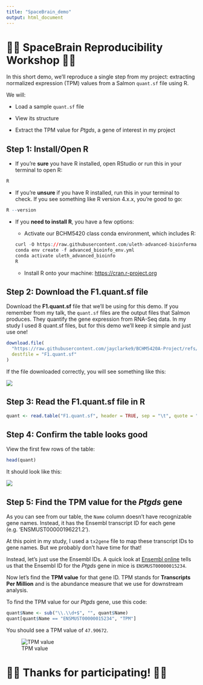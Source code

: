 ---
title: "SpaceBrain_demo"
output: html_document
---

# 🚀🧠 SpaceBrain Reproducibility Workshop 🧠🚀

In this short demo, we'll reproduce a single step from my project: extracting normalized expression (TPM) values from a Salmon `quant.sf` file using R.

We will:

-   Load a sample `quant.sf` file

-   View its structure

-   Extract the TPM value for *Ptgds*, a gene of interest in my project

## Step 1: Install/Open R

-   If you're **sure** you have R installed, open RStudio or run this in your terminal to open R:

``` r
R
```

-   If you're **unsure** if you have R installed, run this in your terminal to check. If you see something like R version 4.x.x, you’re good to go:

``` r
R --version
```

-   If you **need to install R**, you have a few options:

    -   Activate our BCHM5420 class conda environment, which includes R:

    ``` r
    curl -O https://raw.githubusercontent.com/uleth-advanced-bioinformatics/BCHM5420A-summer-2025/refs/heads/main/resources/advanced_bioinfo_env.yml
    conda env create -f advanced_bioinfo_env.yml
    conda activate uleth_advanced_bioinfo
    R
    ```

    -   Install R onto your machine: <https://cran.r-project.org>

## Step 2: Download the F1.quant.sf file

Download the **F1.quant.sf** file that we'll be using for this demo. If you remember from my talk, the `quant.sf` files are the output files that Salmon produces. They quantify the gene expression from RNA-Seq data. In my study I used 8 quant.sf files, but for this demo we'll keep it simple and just use one!

``` r
download.file(
  "https://raw.githubusercontent.com/jayclarke9/BCHM5420A-Project/refs/heads/main/Demo/F1.quant.sf",
  destfile = "F1.quant.sf"
)
```

If the file downloaded correctly, you will see something like this:

![](https://github.com/user-attachments/assets/83c5f991-399d-4d5f-b5ea-221466c69887)

## Step 3: Read the F1.quant.sf file in R

``` r
quant <- read.table("F1.quant.sf", header = TRUE, sep = "\t", quote = "")
```

## Step 4: Confirm the table looks good

View the first few rows of the table:

``` r
head(quant)
```

It should look like this:

![](https://github.com/user-attachments/assets/286a1c21-a419-48e7-b137-a41cfccc4671)

## Step 5: Find the TPM value for the *Ptgds* gene

As you can see from our table, the `Name` column doesn't have recognizable gene names. Instead, it has the Ensembl transcript ID for each gene (e.g. 'ENSMUST00000196221.2').

At this point in my study, I used a `tx2gene` file to map these transcript IDs to gene names. But we probably don't have time for that!

Instead, let's just use the Ensembl IDs. A quick look at [Ensembl online](https://www.ensembl.org/Mus_musculus/Transcript/Summary?db=core;g=ENSMUSG00000015090;r=2:25356721-25359854;t=ENSMUST00000015234) tells us that the Ensembl ID for the *Ptgds* gene in mice is `ENSMUST00000015234`.

Now let's find the **TPM value** for that gene ID. TPM stands for **Transcripts Per Million** and is the abundance measure that we use for downstream analysis.

To find the TPM value for our *Ptgds* gene, use this code:

``` r
quant$Name <- sub("\\.\\d+$", "", quant$Name)
quant[quant$Name == "ENSMUST00000015234", "TPM"]
```

You should see a TPM value of `47.90672`.

![TPM value](https://github.com/user-attachments/assets/4dd07374-f7a4-48e8-9609-566a413a50d0)

# 🚀🧠 Thanks for participating! 🚀🧠
